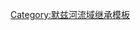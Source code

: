 {{PMeuse}}<includeonly>[[Category:默兹河支流|{{PAGENAME}}]]</includeonly><noinclude>[[Category:默兹河流域继承模板]]</noinclude>